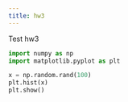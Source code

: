 ```yaml
---
title: hw3
---
```


Test hw3

```python
import numpy as np
import matplotlib.pyplot as plt

x = np.random.rand(100)
plt.hist(x)
plt.show()
```